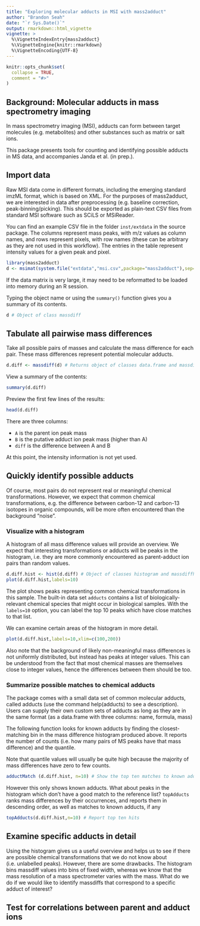 ```yaml
---
title: "Exploring molecular adducts in MSI with mass2adduct"
author: "Brandon Seah"
date: "`r Sys.Date()`"
output: rmarkdown::html_vignette
vignette: >
  %\VignetteIndexEntry{mass2adduct}
  %\VignetteEngine{knitr::rmarkdown}
  %\VignetteEncoding{UTF-8}
---
```


```r
knitr::opts_chunk$set(
  collapse = TRUE,
  comment = "#>"
)
```

## Background: Molecular adducts in mass spectrometry imaging

In mass spectrometry imaging (MSI), adducts can form between target molecules (e.g. metabolites) and other substances such as matrix or salt ions.

This package presents tools for counting and identifying possible adducts in MS data, and accompanies Janda et al. (in prep.).

## Import data

Raw MSI data come in different formats, including the emerging standard imzML format, which is based on XML. For the purposes of mass2adduct, we are interested in data after preprocessing (e.g. baseline correction, peak-binning/picking). This should be exported as plain-text CSV files from standard MSI software such as SCiLS or MSiReader.

You can find an example CSV file in the folder `inst/extdata` in the source package. The columns represent mass peaks, with m/z values as column names, and rows represent pixels, with row names (these can be arbitrary as they are not used in this workflow). The entries in the table represent intensity values for a given peak and pixel.

```r
library(mass2adduct)
d <- msimat(system.file("extdata","msi.csv",package="mass2adduct"),sep=";")
```

If the data matrix is very large, it may need to be reformatted to be loaded into memory during an R session.

Typing the object name or using the `summary()` function gives you a summary of its contents.

```r
d # Object of class massdiff
```

## Tabulate all pairwise mass differences

Take all possible pairs of masses and calculate the mass difference for each pair. These mass differences represent potential molecular adducts.

```r
d.diff <- massdiff(d) # Returns object of classes data.frame and massdiff
```

View a summary of the contents:

```r
summary(d.diff)
```

Preview the first few lines of the results:

```r
head(d.diff)
```

There are three columns:

 * `A` is the parent ion peak mass
 * `B` is the putative adduct ion peak mass (higher than A)
 * `diff` is the difference between A and B

At this point, the intensity information is not yet used.

## Quickly identify possible adducts

Of course, most pairs do not represent real or meaningful chemical transformations. However, we expect that common chemical transformations, e.g. the difference between carbon-12 and carbon-13 isotopes in organic compounds, will be more often encountered than the background "noise". 

### Visualize with a histogram

A histogram of all mass difference values will provide an overview. We expect that interesting transformations or adducts will be peaks in the histogram, i.e. they are more commonly encountered as parent-adduct ion pairs than random values.

```r
d.diff.hist <- hist(d.diff) # Object of classes histogram and massdiffhist
plot(d.diff.hist,labels=10)
```

The plot shows peaks representing common chemical transformations in this sample. The built-in data set `adducts` contains a list of biologically-relevant chemical species that might occur in biological samples. With the `labels=10` option, you can label the top 10 peaks which have close matches to that list.

We can examine certain areas of the histogram in more detail.

```r
plot(d.diff.hist,labels=10,xlim=c(100,200))
```

Also note that the background of likely non-meaningful mass differences is not uniformly distributed, but instead has peaks at integer values. This can be understood from the fact that most chemical masses are themselves close to integer values, hence the differences between them should be too. 

### Summarize possible matches to chemical adducts

The package comes with a small data set of common molecular adducts, called adducts (use the command help(adducts) to see a description). Users can supply their own custom sets of adducts as long as they are in the same format (as a data.frame with three columns: name, formula, mass)

The following function looks for known adducts by finding the closest-matching bin in the mass difference histogram produced above. It reports the number of counts (i.e. how many pairs of MS peaks have that mass difference) and the quantile.

Note that quantile values will usually be quite high because the majority of mass differences have zero to few counts.

```r
adductMatch (d.diff.hist, n=10) # Show the top ten matches to known adducts
```

However this only shows known adducts. What about peaks in the histogram which don't have a good match to the reference list? `topAdducts` ranks mass differences by their occurrences, and reports them in descending order, as well as matches to known adducts, if any

```r
topAdducts(d.diff.hist,n=10) # Report top ten hits
```

## Examine specific adducts in detail

Using the histogram gives us a useful overview and helps us to see if there are possible chemical transformations that we do not know about (i.e. unlabelled peaks). However, there are some drawbacks. The histogram bins massdiff values into bins of fixed width, whereas we know that the mass resolution of a mass spectrometer varies with the mass. What do we do if we would like to identify massdiffs that correspond to a specific adduct of interest?

## Test for correlations between parent and adduct ions



